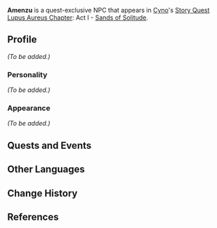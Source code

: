 {{Meta
|missing_NPC_profile  = yes
}}
{{Character Infobox
|type             = Quest NPC
|image            = NPC Amenzu.png
|region           = Sumeru
|affiliation      = 
|title            = 
|ancestry         = <!-- Clan/family -->
|father           = 
|mother           = 
|spouse           = 
|sibling          = 
|siblingNote      = 
|child            = 
|relative         = 
|voiceEN          = [https://www.jacobeiseman.com/ Jacob Eiseman]<ref name="Jacob Eiseman 2">Twitter: [https://twitter.com/JacobEisemanVA/status/1575183704653111297 EN VA Self Announcement]</ref>
|voiceCN          = 
|voiceJP          = 
|dialoguereward   = 
}}
'''Amenzu''' is a quest-exclusive NPC that appears in [[Cyno]]'s [[Story Quest]] [[Lupus Aureus Chapter]]: Act I - [[Sands of Solitude]].

==Profile==
''(To be added.)''

===Personality===
''(To be added.)''

===Appearance===
''(To be added.)''

==Quests and Events==
{{Quests and Events}}

==Other Languages==
{{Other Languages|default_hidden = 1
|en      = Amenzu
|zhs     = 阿蒙苏
|zhs_rm  = Āméngsū
|zht     = 阿蒙蘇
|zht_rm  = Āméngsū
|ja      = アメンズ
|ja_rm   = Amenzu
|ko      = 아멘주
|ko_rm   = Amenju
|es      = Amenzu
|fr      = Amenzu
|ru      = Амензу
|th      = Amenzu
|vi      = Amenzu
|de      = Amenzu
|id      = Amenzu
|pt      = Amenzu
|tr      = Amenzu
|it      = Amenzu
}}

==Change History==
{{Change History|3.1}}

==References==
{{Reflist}}